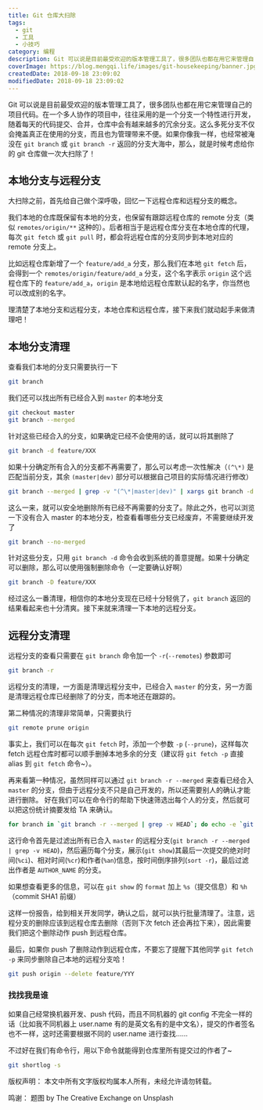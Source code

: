 ```yaml
---
title: Git 仓库大扫除
tags:
  - git
  - 工具
  - 小技巧
category: 编程
description: Git 可以说是目前最受欢迎的版本管理工具了，很多团队也都在用它来管理自己的项目代码。在一个多人协作的项目中，往往采用的是一个分支一个特性进行开发，随着每天的代码提交、合并，仓库中会有越来越多的冗余分支。这么多死分支不仅会掩盖真正在使用的分支，而且也为管理带来不便。如果你像我一样，也经常被淹没在 `git branch` 或 `git branch -r` 返回的分支大海中，那么，就是时候考虑给你的 git 仓库做一次大扫除了！
coverImage: https://blog.mengqi.life/images/git-housekeeping/banner.jpg
createdDate: 2018-09-18 23:09:02
modifiedDate: 2018-09-18 23:09:02
---
```


Git 可以说是目前最受欢迎的版本管理工具了，很多团队也都在用它来管理自己的项目代码。在一个多人协作的项目中，往往采用的是一个分支一个特性进行开发，随着每天的代码提交、合并，仓库中会有越来越多的冗余分支。这么多死分支不仅会掩盖真正在使用的分支，而且也为管理带来不便。如果你像我一样，也经常被淹没在 `git branch` 或 `git branch -r` 返回的分支大海中，那么，就是时候考虑给你的 git 仓库做一次大扫除了！

## 本地分支与远程分支
大扫除之前，首先给自己做个深呼吸，回忆一下远程仓库和远程分支的概念。

我们本地的仓库既保留有本地的分支，也保留有跟踪远程仓库的 remote 分支（类似 `remotes/origin/**` 这种的）。后者相当于是远程仓库分支在本地仓库的代理，每次 `git fetch` 或 `git pull` 时，都会将远程仓库的分支同步到本地对应的 remote 分支上。

比如远程仓库新增了一个 `feature/add_a` 分支，那么我们在本地 `git fetch` 后，会得到一个 `remotes/origin/feature/add_a` 分支，这个名字表示 `origin` 这个远程仓库下的 `feature/add_a`，`origin` 是本地给远程仓库默认起的名字，你当然也可以改成别的名字。

理清楚了本地分支和远程分支，本地仓库和远程仓库，接下来我们就动起手来做清理吧！



## 本地分支清理
查看我们本地的分支只需要执行一下
```sh
git branch
```

我们还可以找出所有已经合入到 `master` 的本地分支

```sh
git checkout master
git branch --merged
```

针对这些已经合入的分支，如果确定已经不会使用的话，就可以将其删除了

```sh
git branch -d feature/XXX
```

如果十分确定所有合入的分支都不再需要了，那么可以考虑一次性解决（`(^\*)` 是匹配当前分支，其余 `(master|dev)` 部分可以根据自己项目的实际情况进行修改）

```sh
git branch --merged | grep -v "(^\*|master|dev)" | xargs git branch -d
```

这么一来，就可以安全地删除所有已经不再需要的分支了。除此之外，也可以浏览一下没有合入 master 的本地分支，检查看看哪些分支已经废弃，不需要继续开发了

```sh
git branch --no-merged
```

针对这些分支，只用 `git branch -d` 命令会收到系统的善意提醒。如果十分确定可以删除，那么可以使用强制删除命令（一定要确认好啊）

```sh
git branch -D feature/XXX
```

经过这么一番清理，相信你的本地分支现在已经十分轻佻了，`git branch` 返回的结果看起来也十分清爽。接下来就来清理一下本地的远程分支。

## 远程分支清理

远程分支的查看只需要在 `git branch` 命令加一个 `-r`(`--remotes`) 参数即可

```sh
git branch -r
```

远程分支的清理，一方面是清理远程分支中，已经合入 `master` 的分支，另一方面是清理远程仓库已经删除了的分支，而本地还在跟踪的。

第二种情况的清理非常简单，只需要执行

```sh
git remote prune origin
```

事实上，我们可以在每次 `git fetch` 时，添加一个参数 `-p` (`--prune`)，这样每次 fetch 远程仓库时都可以顺手删掉本地多余的分支（建议将 `git fetch -p` 直接 alias 到 `git fetch` 命令~）。

再来看第一种情况，虽然同样可以通过 `git branch -r --merged` 来查看已经合入 `master` 的分支，但由于远程分支不只是自己开发的，所以还需要别人的确认才能进行删除。
好在我们可以在命令行的帮助下快速筛选出每个人的分支，然后就可以把这份统计摘要发给 TA 来确认。

```sh
for branch in `git branch -r --merged | grep -v HEAD`; do echo -e `git show --format="%ci %cr %an" $branch | head -n 1`; done | sort -r | grep AUTHOR_NAME
```

这行命令首先是过滤出所有已合入 `master` 的远程分支(`git branch -r --merged | grep -v HEAD`)，然后遍历每个分支，展示(`git show`)其最后一次提交的绝对时间(`%ci`)、相对时间(`%cr`)和作者(`%an`)信息，按时间倒序排列(`sort -r`)，最后过滤出作者是 `AUTHOR_NAME` 的分支。

如果想查看更多的信息，可以在 `git show` 的 `format` 加上 `%s`（提交信息）和 `%h`（commit SHA1 前缀）

这样一份报告，给到相关开发同学，确认之后，就可以执行批量清理了。注意，远程分支的删除应该到远程仓库去删除（否则下次 fetch 还会再拉下来），因此需要我们把这个删除动作 push 到远程仓库。

最后，如果你 push 了删除动作到远程仓库，不要忘了提醒下其他同学 `git fetch -p` 来同步删除自己本地的远程分支哈！

```sh
git push origin --delete feature/YYY
```

### 找找我是谁
如果自己经常换机器开发、push 代码，而且不同机器的 git config 不完全一样的话（比如我不同机器上 user.name 有的是英文名有的是中文名），提交的作者签名也不一样，这时还需要根据不同的 user.name 进行查找……

不过好在我们有命令行，用以下命令就能得到仓库里所有提交过的作者了~

```sh
git shortlog -s
```

版权声明：
本文中所有文字版权均属本人所有，未经允许请勿转载。

鸣谢：
题图 by The Creative Exchange on Unsplash
